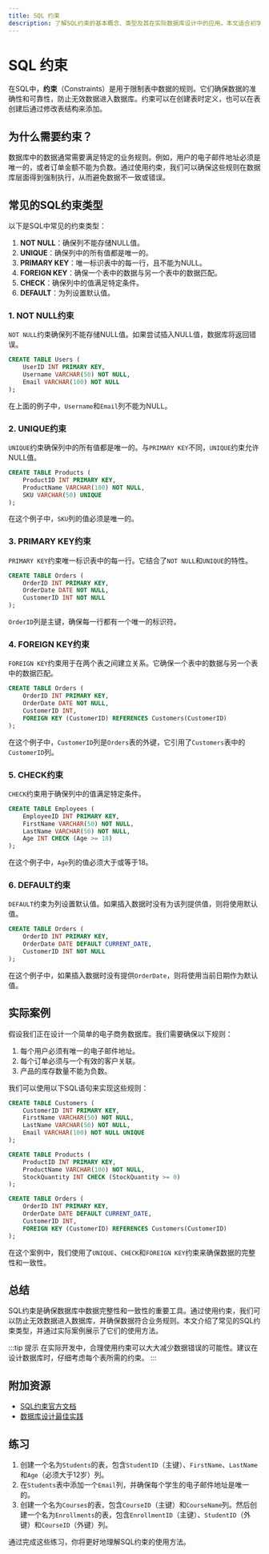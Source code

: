 ```yaml
---
title: SQL 约束
description: 了解SQL约束的基本概念、类型及其在实际数据库设计中的应用。本文适合初学者，包含代码示例和实际案例。
---
```


# SQL 约束

在SQL中，**约束**（Constraints）是用于限制表中数据的规则。它们确保数据的准确性和可靠性，防止无效数据进入数据库。约束可以在创建表时定义，也可以在表创建后通过修改表结构来添加。

## 为什么需要约束？

数据库中的数据通常需要满足特定的业务规则。例如，用户的电子邮件地址必须是唯一的，或者订单金额不能为负数。通过使用约束，我们可以确保这些规则在数据库层面得到强制执行，从而避免数据不一致或错误。

## 常见的SQL约束类型

以下是SQL中常见的约束类型：

1. **NOT NULL**：确保列不能存储NULL值。
2. **UNIQUE**：确保列中的所有值都是唯一的。
3. **PRIMARY KEY**：唯一标识表中的每一行，且不能为NULL。
4. **FOREIGN KEY**：确保一个表中的数据与另一个表中的数据匹配。
5. **CHECK**：确保列中的值满足特定条件。
6. **DEFAULT**：为列设置默认值。

### 1. NOT NULL约束

`NOT NULL`约束确保列不能存储NULL值。如果尝试插入NULL值，数据库将返回错误。

```sql
CREATE TABLE Users (
    UserID INT PRIMARY KEY,
    Username VARCHAR(50) NOT NULL,
    Email VARCHAR(100) NOT NULL
);
```

在上面的例子中，`Username`和`Email`列不能为NULL。

### 2. UNIQUE约束

`UNIQUE`约束确保列中的所有值都是唯一的。与`PRIMARY KEY`不同，`UNIQUE`约束允许NULL值。

```sql
CREATE TABLE Products (
    ProductID INT PRIMARY KEY,
    ProductName VARCHAR(100) NOT NULL,
    SKU VARCHAR(50) UNIQUE
);
```

在这个例子中，`SKU`列的值必须是唯一的。

### 3. PRIMARY KEY约束

`PRIMARY KEY`约束唯一标识表中的每一行。它结合了`NOT NULL`和`UNIQUE`的特性。

```sql
CREATE TABLE Orders (
    OrderID INT PRIMARY KEY,
    OrderDate DATE NOT NULL,
    CustomerID INT NOT NULL
);
```

`OrderID`列是主键，确保每一行都有一个唯一的标识符。

### 4. FOREIGN KEY约束

`FOREIGN KEY`约束用于在两个表之间建立关系。它确保一个表中的数据与另一个表中的数据匹配。

```sql
CREATE TABLE Orders (
    OrderID INT PRIMARY KEY,
    OrderDate DATE NOT NULL,
    CustomerID INT,
    FOREIGN KEY (CustomerID) REFERENCES Customers(CustomerID)
);
```

在这个例子中，`CustomerID`列是`Orders`表的外键，它引用了`Customers`表中的`CustomerID`列。

### 5. CHECK约束

`CHECK`约束用于确保列中的值满足特定条件。

```sql
CREATE TABLE Employees (
    EmployeeID INT PRIMARY KEY,
    FirstName VARCHAR(50) NOT NULL,
    LastName VARCHAR(50) NOT NULL,
    Age INT CHECK (Age >= 18)
);
```

在这个例子中，`Age`列的值必须大于或等于18。

### 6. DEFAULT约束

`DEFAULT`约束为列设置默认值。如果插入数据时没有为该列提供值，则将使用默认值。

```sql
CREATE TABLE Orders (
    OrderID INT PRIMARY KEY,
    OrderDate DATE DEFAULT CURRENT_DATE,
    CustomerID INT NOT NULL
);
```

在这个例子中，如果插入数据时没有提供`OrderDate`，则将使用当前日期作为默认值。

## 实际案例

假设我们正在设计一个简单的电子商务数据库。我们需要确保以下规则：

1. 每个用户必须有唯一的电子邮件地址。
2. 每个订单必须与一个有效的客户关联。
3. 产品的库存数量不能为负数。

我们可以使用以下SQL语句来实现这些规则：

```sql
CREATE TABLE Customers (
    CustomerID INT PRIMARY KEY,
    FirstName VARCHAR(50) NOT NULL,
    LastName VARCHAR(50) NOT NULL,
    Email VARCHAR(100) NOT NULL UNIQUE
);

CREATE TABLE Products (
    ProductID INT PRIMARY KEY,
    ProductName VARCHAR(100) NOT NULL,
    StockQuantity INT CHECK (StockQuantity >= 0)
);

CREATE TABLE Orders (
    OrderID INT PRIMARY KEY,
    OrderDate DATE DEFAULT CURRENT_DATE,
    CustomerID INT,
    FOREIGN KEY (CustomerID) REFERENCES Customers(CustomerID)
);
```

在这个案例中，我们使用了`UNIQUE`、`CHECK`和`FOREIGN KEY`约束来确保数据的完整性和一致性。

## 总结

SQL约束是确保数据库中数据完整性和一致性的重要工具。通过使用约束，我们可以防止无效数据进入数据库，并确保数据符合业务规则。本文介绍了常见的SQL约束类型，并通过实际案例展示了它们的使用方法。

:::tip 提示
在实际开发中，合理使用约束可以大大减少数据错误的可能性。建议在设计数据库时，仔细考虑每个表所需的约束。
:::

## 附加资源

- [SQL约束官方文档](https://www.w3schools.com/sql/sql_constraints.asp)
- [数据库设计最佳实践](https://www.sqlshack.com/database-design-best-practices/)

## 练习

1. 创建一个名为`Students`的表，包含`StudentID`（主键）、`FirstName`、`LastName`和`Age`（必须大于12岁）列。
2. 在`Students`表中添加一个`Email`列，并确保每个学生的电子邮件地址是唯一的。
3. 创建一个名为`Courses`的表，包含`CourseID`（主键）和`CourseName`列。然后创建一个名为`Enrollments`的表，包含`EnrollmentID`（主键）、`StudentID`（外键）和`CourseID`（外键）列。

通过完成这些练习，你将更好地理解SQL约束的使用方法。